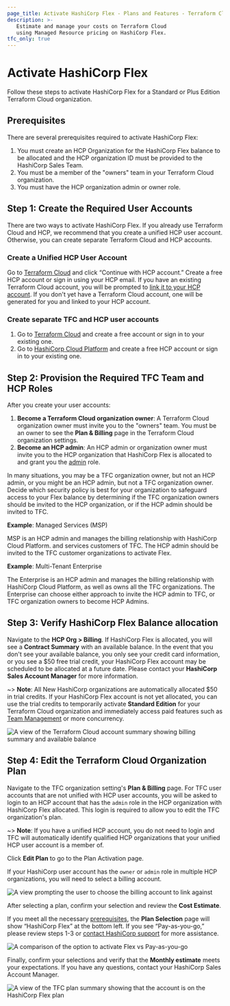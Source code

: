 ```yaml
---
page_title: Activate HashiCorp Flex - Plans and Features - Terraform Cloud
description: >-
   Estimate and manage your costs on Terraform Cloud 
   using Managed Resource pricing on HashiCorp Flex.
tfc_only: true
---
```


# Activate HashiCorp Flex

Follow these steps to activate HashiCorp Flex for a Standard or Plus Edition Terraform Cloud organization. 

## Prerequisites

There are several prerequisites required to activate HashiCorp Flex:

1. You must create an HCP Organization for the HashiCorp Flex balance to be allocated and the HCP organization ID must be provided to the HashiCorp Sales Team. 
1. You must be a member of the "owners" team in your Terraform Cloud organization.
1. You must have the HCP organization admin or owner role.

## Step 1: Create the Required User Accounts

There are two ways to activate HashiCorp Flex. If you already use Terraform Cloud and HCP, we recommend that you create a unified HCP user account. Otherwise, you can create separate Terraform Cloud and HCP accounts.

### Create a Unified HCP User Account

Go to [Terraform Cloud](https://app.terraform.io) and click “Continue with HCP account.” Create a free HCP account or sign in using your HCP email. If you have an existing Terraform Cloud account, you will be prompted to [link it to your HCP account](https://developer.hashicorp.com/terraform/cloud-docs/users-teams-organizations/users#linked-hcp-and-terraform-cloud-accounts). If you don't yet have a Terraform Cloud account, one will be generated for you and linked to your HCP account.  

### Create separate TFC and HCP user accounts

1. Go to [Terraform Cloud](https://app.terraform.io) and create a free account or sign in to your existing one. 
1. Go to [HashiCorp Cloud Platform](https://cloud.hashicorp.com) and create a free HCP account or sign in to your existing one.  

## Step 2: Provision the Required TFC Team and HCP Roles

After you create your user accounts:

1. **Become a Terraform Cloud organization owner**: A Terraform Cloud organization owner must invite you to the "owners" team. You must be an owner to see the **Plan & Billing** page in the Terraform Cloud organization settings.
1. **Become an HCP admin**: An HCP admin or organization owner must invite you to the HCP organization that HashiCorp Flex is allocated to and grant you the [admin](https://developer.hashicorp.com/hcp/docs/hcp/admin/iam/users#organization-role) role. 

In many situations, you may be a TFC organization owner, but not an HCP admin, or you might be an HCP admin, but not a TFC organization owner.  Decide which security policy is best for your organization to safeguard access to your Flex balance by determining if the TFC organization owners should be invited to the HCP organization, or if the HCP admin should be invited to TFC.  

**Example**: Managed Services (MSP)

MSP is an HCP admin and manages the billing relationship with HashiCorp Cloud Platform. and services customers of TFC.  The HCP admin should be invited to the TFC customer organizations to activate Flex.

**Example**: Multi-Tenant Enterprise

The Enterprise is an HCP admin and manages the billing relationship with HashiCorp Cloud Platform, as well as owns all the TFC organizations.  The Enterprise can choose either approach to invite the HCP admin to TFC, or TFC organization owners to become HCP Admins.


## Step 3: Verify HashiCorp Flex Balance allocation

Navigate to the **HCP Org > Billing**.  If HashiCorp Flex is allocated, you will see a **Contract Summary** with an available balance. In the event that you don't see your available balance, you only see your credit card information, or you see a $50 free trial credit, your HashiCorp Flex account may be scheduled to be allocated at a future date. Please contact your **HashiCorp Sales Account Manager** for more information.


~> **Note**: All New HashiCorp organizations are automatically allocated $50 in trial credits. If your HashiCorp Flex account is not yet allocated, you can use the trial credits to temporarily activate **Standard Edition** for your Terraform Cloud organization and immediately access paid features such as [Team Management](https://developer.hashicorp.com/terraform/cloud-docs/users-teams-organizations/teams) or more concurrency.

![A view of the Terraform Cloud account summary showing billing summary and available balance](/img/docs/tfc-account-summary.png)

## Step 4: Edit the Terraform Cloud Organization Plan

Navigate to the TFC organization setting's **Plan & Billing** page. For TFC user accounts that are not unified with HCP user accounts, you will be asked to login to an HCP account that has the `admin` role in the HCP organization with HashiCorp Flex allocated.  This login is required to allow you to edit the TFC organization's plan.  

~> **Note**: If you have a unified HCP account, you do not need to login and TFC will automatically identify qualified HCP organizations that your unified HCP user account is a member of.

Click **Edit Plan** to go to the Plan Activation page.  

If your HashiCorp user account has the `owner` or `admin` role in multiple HCP organizations, you will need to select a billing account.

![A view prompting the user to choose the billing account to link against](/img/docs/tfc-plan-org-select.png)

After selecting a plan, confirm your selection and review the **Cost Estimate**.

If you meet all the necessary [prerequisites](#prerequisites), the **Plan Selection** page will show “HashiCorp Flex” at the bottom left. If you see “Pay-as-you-go,” please review steps 1-3 or [contact HashiCorp support](https://support.hashicorp.com/hc/en-us/requests/new) for more assistance.

![A comparison of the option to activate Flex vs Pay-as-you-go](/img/docs/tfc-flex-vs-payg.png)

Finally, confirm your selections and verify that the **Monthly estimate** meets your expectations. If you have any questions, contact your HashiCorp Sales Account Manager.

![A view of the TFC plan summary showing that the account is on the HashiCorp Flex plan](/img/docs/tfc-plan-summary.png)

